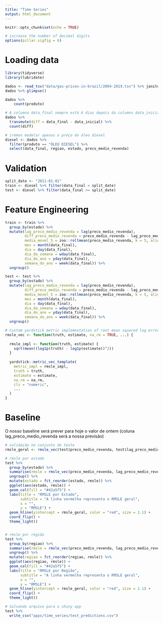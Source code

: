 ```yaml
---
title: "Time Series"
output: html_document
---
```


```r
knitr::opts_chunk$set(echo = TRUE)

# increase the number of decimal digits
options(pillar.sigfig = 6)
```

# Loading data
```r
library(tidyverse)
library(lubridate)

dados <- read_tsv("data/gas-prices-in-brazil/2004-2019.tsv") %>% janitor::clean_names()
dados %>% glimpse()

dados %>% 
    count(produto)

# A columna data_final sempre está 6 dias depois da columns data_inicial
dados %>% 
  transmute(diff = data_final - data_inicial) %>% 
  count(diff)

# iremos modelar apenas o preço do óleo diesel
diesel <- dados %>% 
  filter(produto == "ÓLEO DIESEL") %>% 
  select(data_final, regiao, estado, preco_medio_revenda)
```

# Validation
```r
split_date <- "2011-01-01"
train <- diesel %>% filter(data_final < split_date)
test <- diesel %>% filter(data_final >= split_date)
```

# Feature Engineering
```r

train <- train %>% 
  group_by(estado) %>% 
  mutate(lag_preco_medio_revenda = lag(preco_medio_revenda), 
         diff_preco_medio_revenda = preco_medio_revenda - lag_preco_medio_revenda,
         media_movel_5 = zoo::rollmean(preco_medio_revenda, k = 5, align = "right", fill = NA),
         mes = month(data_final),
         dia = day(data_final),
         dia_da_semana = wday(data_final),
         dia_do_ano = yday(data_final),
         semana_do_ano = week(data_final)) %>% 
  ungroup()

test <- test %>% 
  group_by(estado) %>% 
  mutate(lag_preco_medio_revenda = lag(preco_medio_revenda), 
         diff_preco_medio_revenda = preco_medio_revenda - lag_preco_medio_revenda,
         media_movel_5 = zoo::rollmean(preco_medio_revenda, k = 5, align = "right", fill = NA),
         mes = month(data_final),
         dia = day(data_final),
         dia_da_semana = wday(data_final),
         dia_do_ano = yday(data_final),
         semana_do_ano = week(data_final)) %>% 
  ungroup()
```


```r
# Custom yardstick metric implementation of root mean squared log error (rmsle)
rmsle_vec <- function(truth, estimate, na_rm = TRUE, ...) {
    
  rmsle_impl <- function(truth, estimate) {
    sqrt(mean((log1p(truth) - log1p(estimate))^2))
  }
  
  yardstick::metric_vec_template(
    metric_impl = rmsle_impl,
    truth = truth, 
    estimate = estimate,
    na_rm = na_rm,
    cls = "numeric",
    ...
  )
}
```

# Baseline
O nosso baseline será prever para hoje o valor de ontem (coluna lag_preco_medio_revenda será a nossa previsão)
```r
# validação no conjunto de teste
rmsle_geral <- rmsle_vec(test$preco_medio_revenda, test$lag_preco_medio_revenda)

# rmsle por estado
test %>% 
  group_by(estado) %>% 
  summarise(rmsle = rmsle_vec(preco_medio_revenda, lag_preco_medio_revenda)) %>% 
  ungroup() %>% 
  mutate(estado = fct_reorder(estado, rmsle)) %>% 
  ggplot(aes(estado, rmsle)) +
  geom_col(fill = "#42a5f5") +
  labs(title = "RMSLE por Estado",
       subtitle = "A linha vermelha representa o RMSLE geral",
       x = "",
       y = "RMSLE") +
  geom_hline(yintercept = rmsle_geral, color = "red", size = 1.1) +
  coord_flip() +
  theme_light()


# rmsle por região
test %>% 
  group_by(regiao) %>% 
  summarise(rmsle = rmsle_vec(preco_medio_revenda, lag_preco_medio_revenda)) %>% 
  ungroup() %>% 
  mutate(regiao = fct_reorder(regiao, rmsle)) %>% 
  ggplot(aes(regiao, rmsle)) +
  geom_col(fill = "#42a5f5") +
  labs(title = "RMSLE por Região",
       subtitle = "A linha vermelha representa o RMSLE geral",
       x = "",
       y = "RMSLE") +
  geom_hline(yintercept = rmsle_geral, color = "red", size = 1.1) +
  coord_flip() +
  theme_light()

# Salvando arquivo para o shiny app
test %>% 
  write_csv("apps/time_series/test_predictions.csv")

```







